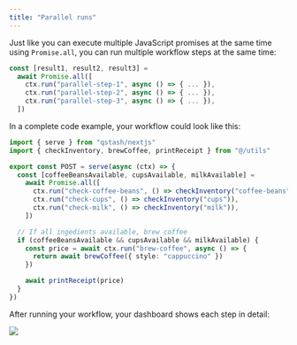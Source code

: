 ```yaml
---
title: "Parallel runs"
---
```


Just like you can execute multiple JavaScript promises at the same time using `Promise.all`, you can run multiple workflow steps at the same time:

```typescript 
const [result1, result2, result3] =
  await Promise.all([
    ctx.run("parallel-step-1", async () => { ... }),
    ctx.run("parallel-step-2", async () => { ... }),
    ctx.run("parallel-step-3", async () => { ... }),
  ])
```

In a complete code example, your workflow could look like this:

```typescript app/api/workflow/route.ts
import { serve } from "qstash/nextjs"
import { checkInventory, brewCoffee, printReceipt } from "@/utils"

export const POST = serve(async (ctx) => {
  const [coffeeBeansAvailable, cupsAvailable, milkAvailable] =
    await Promise.all([
      ctx.run("check-coffee-beans", () => checkInventory("coffee-beans")),
      ctx.run("check-cups", () => checkInventory("cups")),
      ctx.run("check-milk", () => checkInventory("milk")),
    ])

  // If all ingedients available, brew coffee
  if (coffeeBeansAvailable && cupsAvailable && milkAvailable) {
    const price = await ctx.run("brew-coffee", async () => {
      return await brewCoffee({ style: "cappuccino" })
    })

    await printReceipt(price)
  }
})
```

After running your workflow, your dashboard shows each step in detail:

<Frame>
    <img src="/img/qstash/parallel-workflow-runs.png" />
</Frame>

